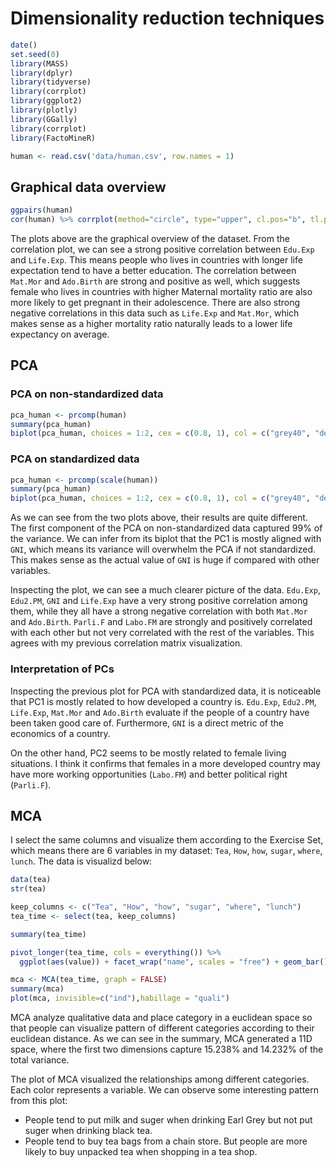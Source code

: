 # Dimensionality reduction techniques

```r
date()
set.seed(0)
library(MASS)
library(dplyr)
library(tidyverse)
library(corrplot)
library(ggplot2)
library(plotly)
library(GGally)
library(corrplot)
library(FactoMineR)

human <- read.csv('data/human.csv', row.names = 1)

```


## Graphical data overview
<!--Show a graphical overview of the data and show summaries of the variables in the data. Describe and interpret the outputs, commenting on the distributions of the variables and the relationships between them. (0-3 points)-->
```r
ggpairs(human)
cor(human) %>% corrplot(method="circle", type="upper", cl.pos="b", tl.pos="d", tl.cex=0.6)
```

The plots above are the graphical overview of the dataset. From the correlation plot, we can see a strong positive correlation between `Edu.Exp` and `Life.Exp`. This means people who lives in countries with longer life expectation tend to have a better education. The correlation between `Mat.Mor` and `Ado.Birth` are strong and positive as well, which suggests female who lives in countries with higher Maternal mortality ratio are also more likely to get pregnant in their adolescence. There are also strong negative correlations in this data such as `Life.Exp` and `Mat.Mor`, which makes sense as a higher mortality ratio naturally leads to a lower life expectancy on average.

## PCA
### PCA on non-standardized data
<!--Perform principal component analysis (PCA) on the raw (non-standardized) human data. Show the variability captured by the principal components. Draw a biplot displaying the observations by the first two principal components (PC1 coordinate in x-axis, PC2 coordinate in y-axis), along with arrows representing the original variables. (0-2 points)-->

```r
pca_human <- prcomp(human)
summary(pca_human)
biplot(pca_human, choices = 1:2, cex = c(0.8, 1), col = c("grey40", "deeppink2"))
```

### PCA on standardized data
<!-- Standardize the variables in the human data and repeat the above analysis. Interpret the results of both analysis (with and without standardizing). Are the results different? Why or why not? Include captions (brief descriptions) in your plots where you describe the results by using not just your variable names, but the actual phenomena they relate to. (0-4 points)  -->

```r
pca_human <- prcomp(scale(human))
summary(pca_human)
biplot(pca_human, choices = 1:2, cex = c(0.8, 1), col = c("grey40", "deeppink2"))
```

As we can see from the two plots above, their results are quite different. The first component of the PCA on non-standardized data captured 99% of the variance. We can infer from its biplot that the PC1 is mostly aligned with `GNI`, which means its variance will overwhelm the PCA if not standardized. This makes sense as the actual value of `GNI` is huge if compared with other variables.

Inspecting the plot, we can see a much clearer picture of the data. `Edu.Exp`, `Edu2.PM`, `GNI` and `Life.Exp` have a very strong positive correlation among them, while they all have a strong negative correlation with both `Mat.Mor` and `Ado.Birth`. `Parli.F` and `Labo.FM` are strongly and positively correlated with each other but not very correlated with the rest of the variables.  This agrees with my previous correlation matrix visualization. 

### Interpretation of PCs

<!-- Give your personal interpretations of the first two principal component dimensions based on the biplot drawn after PCA on the standardized human data. (0-2 points)  -->

Inspecting the previous plot for PCA with standardized data, it is noticeable that PC1 is mostly related to how developed a country is. `Edu.Exp`, `Edu2.PM`,  `Life.Exp`, `Mat.Mor` and `Ado.Birth` evaluate if the people of a country have been taken good care of. Furthermore, `GNI` is a direct metric of the economics of a country.

On the other hand, PC2 seems to be mostly related to female living situations. I think it confirms that females in a more developed country may have more working opportunities (`Labo.FM`) and better political right (`Parli.F`).


## MCA
<!-- Load the tea dataset from the package FactoMineR. Explore the data briefly: look at the structure and the dimensions of the data and visualize it. Then do Multiple Correspondence Analysis on the tea data (or on just certain columns of the data, it’s up to you!). Interpret the results of the MCA and draw at least the variable biplot of the analysis. You can also explore other plotting options for MCA. Comment on the output of the plots. (0-4 points)  -->

I select the same columns and visualize them according to the Exercise Set, which means there are 6 variables in my dataset: `Tea`, `How`, `how`, `sugar`, `where`, `lunch`. The data is visualizd below:

```r
data(tea)
str(tea)

keep_columns <- c("Tea", "How", "how", "sugar", "where", "lunch")
tea_time <- select(tea, keep_columns)

summary(tea_time)

pivot_longer(tea_time, cols = everything()) %>% 
  ggplot(aes(value)) + facet_wrap("name", scales = "free") + geom_bar() + theme(axis.text.x = element_text(angle = 45, hjust = 1, size = 8))
```


```r
mca <- MCA(tea_time, graph = FALSE)
summary(mca)
plot(mca, invisible=c("ind"),habillage = "quali")
```

MCA analyze qualitative data and place category in a euclidean space so that people can visualize pattern of different categories according to their euclidean distance. As we can see in the summary, MCA generated a 11D space, where the first two dimensions capture 15.238% and 14.232% of the total variance. 

The plot of MCA visualized the relationships among different categories. Each color represents a variable. We can observe some interesting pattern from this plot:

* People tend to put milk and suger when drinking Earl Grey but not put suger when drinking black tea.
* People tend to buy tea bags from a chain store. But people are more likely to buy unpacked tea when shopping in a tea shop.